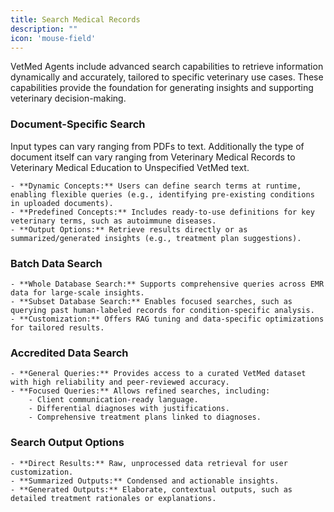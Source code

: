 ```yaml
---
title: Search Medical Records
description: ""
icon: 'mouse-field'
---
```


VetMed Agents include advanced search capabilities to retrieve information dynamically and accurately, tailored to specific veterinary use cases. These capabilities provide the foundation for generating insights and supporting veterinary decision-making.

### Document-Specific Search
Input types can vary ranging from PDFs to text. Additionally the type of document itself can vary ranging from Veterinary Medical Records to Veterinary Medical Education to Unspecified VetMed text.
   
    - **Dynamic Concepts:** Users can define search terms at runtime, enabling flexible queries (e.g., identifying pre-existing conditions in uploaded documents).
    - **Predefined Concepts:** Includes ready-to-use definitions for key veterinary terms, such as autoimmune diseases.
    - **Output Options:** Retrieve results directly or as summarized/generated insights (e.g., treatment plan suggestions).

### Batch Data Search
    - **Whole Database Search:** Supports comprehensive queries across EMR data for large-scale insights.
    - **Subset Database Search:** Enables focused searches, such as querying past human-labeled records for condition-specific analysis.
    - **Customization:** Offers RAG tuning and data-specific optimizations for tailored results.

### Accredited Data Search
    - **General Queries:** Provides access to a curated VetMed dataset with high reliability and peer-reviewed accuracy.
    - **Focused Queries:** Allows refined searches, including:
        - Client communication-ready language.
        - Differential diagnoses with justifications.
        - Comprehensive treatment plans linked to diagnoses.

### Search Output Options
    - **Direct Results:** Raw, unprocessed data retrieval for user customization.
    - **Summarized Outputs:** Condensed and actionable insights.
    - **Generated Outputs:** Elaborate, contextual outputs, such as detailed treatment rationales or explanations.